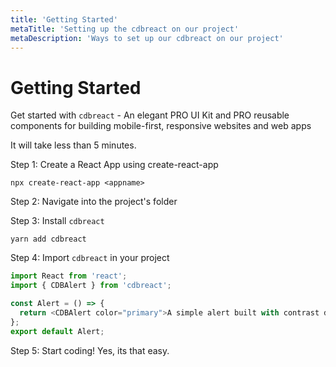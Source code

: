 ```yaml
---
title: 'Getting Started'
metaTitle: 'Setting up the cdbreact on our project'
metaDescription: 'Ways to set up our cdbreact on our project'
---
```



# Getting Started

Get started with `cdbreact` - An elegant PRO UI Kit and PRO reusable components for building mobile-first, responsive websites and web apps

It will take less than 5 minutes.

Step 1: Create a React App using create-react-app

`npx create-react-app <appname>`

Step 2: Navigate into the project's folder

Step 3: Install `cdbreact`

`yarn add cdbreact`

Step 4: Import `cdbreact` in your project

```js
import React from 'react';
import { CDBAlert } from 'cdbreact';

const Alert = () => {
  return <CDBAlert color="primary">A simple alert built with contrast design</CDBAlert>;
};
export default Alert;
```

Step 5: Start coding! Yes, its that easy.
